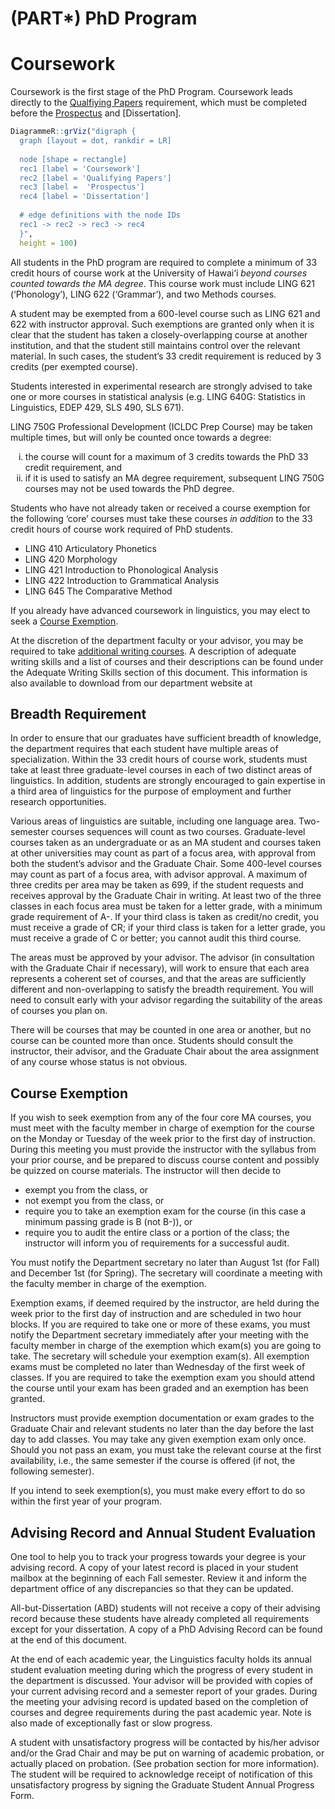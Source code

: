 # (PART\*) PhD Program {-} 

# Coursework {#phdprogram}
Coursework is the first stage of the PhD Program. Coursework leads directly to the [Qualfiying Papers](#qp) requirement, which must be completed before the [Prospectus](#prospectus) and [Dissertation]. 

```r
DiagrammeR::grViz("digraph {
  graph [layout = dot, rankdir = LR]
  
  node [shape = rectangle]        
  rec1 [label = 'Coursework']
  rec2 [label = 'Qualifying Papers']
  rec3 [label =  'Prospectus']
  rec4 [label = 'Dissertation']
  
  # edge definitions with the node IDs
  rec1 -> rec2 -> rec3 -> rec4
  }",
  height = 100)
```

All students in the PhD program are required to complete a minimum of 33 credit hours of course work at the University of Hawai‘i *beyond courses counted towards the MA degree*. This course work must include LING 621 (‘Phonology’), LING 622 (‘Grammar’), and two Methods courses.

A student may be exempted from a 600-level course such as LING 621 and 622 with instructor approval. Such exemptions are granted only when it is clear that the student has taken a closely-overlapping course at another institution, and that the student still maintains control over the relevant material. In such cases, the student’s 33 credit requirement is reduced by 3 credits (per exempted course).

Students interested in experimental research are strongly advised to take one or more courses in statistical analysis (e.g. LING 640G: Statistics in Linguistics, EDEP 429, SLS 490, SLS 671).

LING 750G Professional Development (ICLDC Prep Course) may be taken multiple times, but will only be counted once towards a degree: 

i. the course will count for a maximum of 3 credits towards the PhD 33 credit requirement, and 
i. if it is used to satisfy an MA degree requirement, subsequent LING 750G courses may not be used towards the PhD degree.

Students who have not already taken or received a course exemption for the following ‘core’ courses must take these courses _in addition_ to the 33 credit hours of course work required of PhD students.

- LING 410 Articulatory Phonetics
- LING 420 Morphology
- LING 421 Introduction to Phonological Analysis
- LING 422 Introduction to Grammatical Analysis
- LING 645 The Comparative Method

If you already have advanced coursework in linguistics, you may elect to seek a [Course Exemption].

At the discretion of the department faculty or your advisor, you may be required to take [additional writing courses](writing). A description of adequate writing skills and a list of courses and their descriptions can be found under the Adequate Writing Skills section of this document. This information is also available to download from our department website at


## Breadth Requirement
In order to ensure that our graduates have sufficient breadth of knowledge, the department requires that each student have multiple areas of specialization. Within the 33 credit hours of course work, students must take at least three graduate-level courses in each of two distinct areas of linguistics. In addition, students are strongly encouraged to gain expertise in a third area of linguistics for the purpose of employment and further research opportunities.

Various areas of linguistics are suitable, including one language area. Two-semester courses sequences will count as two courses. Graduate-level courses taken as an undergraduate or as an MA student and courses taken at other universities may count as part of a focus area, with approval from both the student's advisor and the Graduate Chair. Some 400-level courses may count as part of a focus area, with advisor approval. A maximum of three credits per area may be taken as 699, if the student requests and receives approval by the Graduate Chair in writing. At least two of the three classes in each focus area must be taken for a letter grade, with a minimum grade requirement of A-. If your third class is taken as credit/no credit, you must receive a grade of CR; if your third class is taken for a letter grade, you must receive a grade of C or better; you cannot audit this third course.

The areas must be approved by your advisor. The advisor (in consultation with the Graduate Chair if necessary), will work to ensure that each area represents a coherent set of courses, and that the areas are sufficiently different and non-overlapping to satisfy the breadth requirement. You will need to consult early with your advisor regarding the suitability of the areas of courses you plan on.

There will be courses that may be counted in one area or another, but no course can be counted more than once. Students should consult the instructor, their advisor, and the Graduate Chair about the area assignment of any course whose status is not obvious.

## Course Exemption
If you wish to seek exemption from any of the four core MA courses, you must meet with the faculty member in charge of exemption for the course on the Monday or Tuesday of the week prior to the first day of instruction. During this meeting you must provide the instructor with the syllabus from your prior course, and be prepared to discuss course content and possibly be quizzed on course materials. The instructor will then decide to

- exempt you from the class, or
- not exempt you from the class, or
- require you to take an exemption exam for the course (in this case a minimum passing grade is B (not B-)), or
- require you to audit the entire class or a portion of the class; the instructor will inform you of requirements for a successful audit.

You must notify the Department secretary no later than August 1st (for Fall) and December 1st (for Spring). The secretary will coordinate a meeting with the faculty member in charge of the exemption.

Exemption exams, if deemed required by the instructor, are held during the week prior to the first day of instruction and are scheduled in two hour blocks. If you are required to take one or more of these exams, you must notify the Department secretary immediately after your meeting with the faculty member in charge of the exemption which exam(s) you are going to take. The secretary will schedule your exemption exam(s). All exemption exams must be completed no later than Wednesday of the first week of classes. If you are required to take the exemption exam you should attend the course until your exam has been graded and an exemption has been granted.

Instructors must provide exemption documentation or exam grades to the Graduate Chair and relevant students no later than the day before the last day to add classes. You may take any given exemption exam only once. Should you not pass an exam, you must take the relevant course at the first availability, i.e., the same semester if the course is offered (if not, the following semester).


If you intend to seek exemption(s), you must make every effort to do so within the first year of your program.

## Advising Record and Annual Student Evaluation
One tool to help you to track your progress towards your degree is your advising record. A copy of your latest record is placed in your student mailbox at the beginning of each Fall semester. Review it and inform the department office of any discrepancies so that they can be updated.

All-but-Dissertation (ABD) students will not receive a copy of their advising record because these students have already completed all requirements except for your dissertation. A copy of a PhD Advising Record can be found at the end of this document.

At the end of each academic year, the Linguistics faculty holds its annual student evaluation meeting during which the progress of every student in the department is discussed. Your advisor will be provided with copies of your current advising record and a semester report of your grades. During the meeting your advising record is updated based on the completion of courses and degree requirements during the past academic year. Note is also made of exceptionally fast or slow progress.

A student with unsatisfactory progress will be contacted by his/her advisor and/or the Grad Chair and may be put on warning of academic probation, or actually placed on probation. (See probation section for more information). The student will be required to acknowledge receipt of notification of this unsatisfactory progress by signing the Graduate Student Annual Progress Form.
